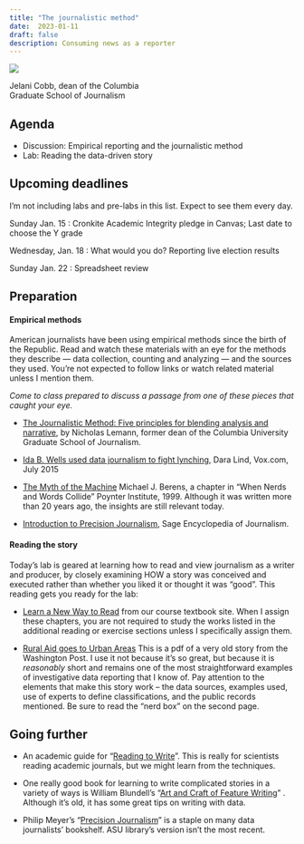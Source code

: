 ```yaml
---
title: "The journalistic method"
date:  2023-01-11
draft: false
description: Consuming news as a reporter 
--- 
```


:::: {.card .mb-3 style="width: 50%;"}
::: {#fig-jelani  }
![](../assets/img/start-story-cobb.png){fig-alt="Jelani Cobb on reading like a writer"}

Jelani Cobb, dean of the Columbia Graduate School of Journalism
:::
::::



## Agenda

* Discussion: Empirical reporting and the journalistic method
* Lab: Reading the data-driven story

## Upcoming deadlines

::: {.small-note}
I'm not including labs and pre-labs in this list. Expect to see them every day.
::: 

[Sunday Jan. 15]{.sked-dates} : Cronkite Academic Integrity pledge in Canvas; Last date to choose the Y grade

[Wednesday, Jan. 18]{.sked-dates} : What would you do? Reporting live election results

[Sunday Jan. 22]{.sked-dates} : Spreadsheet review 


## Preparation

#### Empirical methods

American journalists have been using empirical methods since the birth of the Republic. Read and watch these materials with an eye for the methods they describe --- data collection, counting and analyzing --- and the sources they used. You're not expected to follow links or watch related material unless I mention them. 

*Come to class prepared to discuss a passage from one of these pieces that caught your eye.*

* [The Journalistic Method: Five principles for blending analysis and narrative](https://journalistsresource.org/tip-sheets/journalistic-method-tip-sheet-blending-analysis-narrative/), by Nicholas Lemann, former dean of the Columbia University Graduate School of Journalism.

* [Ida B. Wells used data journalism to fight lynching](https://www.vox.com/2015/7/16/8979771/ida-b-wells-lynching-data), Dara Lind, Vox.com, July 2015

* [The Myth of the Machine](https://cronkitedata.s3.us-west-1.amazonaws.com/docs/berens_nerds_words.pdf) Michael J. Berens, a chapter in "When Nerds and Words Collide" Poynter Institute, 1999. Although it was written more than 20 years ago, the insights are still relevant today.

* [Introduction to Precision Journalism](https://cronkitedata.s3.us-west-1.amazonaws.com/docs/precision-journalism.pdf), Sage Encyclopedia of Journalism. 

#### Reading the story

Today's lab is geared at learning how to read and view journalism as a writer and producer, by closely examining HOW a story was conceived and executed rather than whether you liked it or thought it was "good". This reading gets you ready for the lab: 

* [Learn a New Way to Read](https://cronkitedata.github.io/djtextbook/start-story.html) from our course textbook site. When I assign these chapters, you are not required to study the works listed in the additional reading or exercise sections unless I specifically assign them. 

* [Rural Aid goes to Urban Areas](https://cronkitedata.s3.amazonaws.com/docs/rural_development.pdf) This is a pdf of a very old story from the Washington Post. I use it not because it's so great, but because it is *reasonably* short and remains one of the most straightforward examples of investigative data reporting that I know of. Pay attention to the elements that make this story work -- the data sources, examples used, use of experts to define classifications, and the public records mentioned. Be sure to read the "nerd box" on the second page. 
<!--
* "[The Disproportionate Risk of Driving While Black](https://www.nytimes.com/2015/10/25/us/racial-disparity-traffic-stops-driving-black.html)", Sharon LaFraniere and Andrew Lehren, The New York Times, October 2015. We'll review this story in a group exercise on Wednesday, so be sure to review it fully. Pay attention to the data sources, the way that they were analyzed, the writing and graphics, and the examples used. If great journalism is what some authors call the selection, not the compression, of facts, then think about how those facts and examples might have been found and why they were selected. After class, I'll provide an annotated version that goes through some of the sources and questions.  
-->

## Going further

* An academic guide for "[Reading to Write](https://rss.onlinelibrary.wiley.com/doi/full/10.1111/1740-9713.01469)". This is really for scientists reading academic journals, but we might learn from the techniques.  

* One really good book for learning to write complicated stories in a variety of ways is William Blundell's "[Art and Craft of Feature Writing](https://www.amazon.com/kindle-dbs/entity/author/B001KDWGWQ)" . Although it's old, it has some great tips on writing with data. 

* Philip Meyer's "[Precision Journalism](https://www.amazon.com/Precision-Journalism-Reporters-Introduction-Science/dp/0742510883/)" is a staple on many data journalists' bookshelf. ASU library's version isn't the most recent. 

